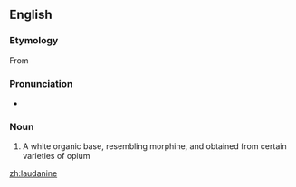 ==English==

===Etymology===
From {{suffix|laudanum|ine}}

===Pronunciation===
* {{a|UK}} {{IPA|/lɔː.də.niːn/}}

===Noun===
{{en-noun|-}}

# {{context|chemistry}} A white organic base, resembling morphine, and obtained from certain varieties of opium

[[zh:laudanine]]